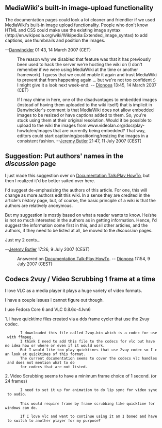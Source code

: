 ==MediaWiki's built-in image-upload functionality ==
The documentation pages could look a lot cleaner and friendlier if we used MediaWiki's built-in  image upload functionality.  People who don't know HTML and CSS could make use the existing image syntax (http://en.wikipedia.org/wiki/Wikipedia:Extended_image_syntax) to add captions, use thumbnails and position the images.  

--[[User:Danwinckler|Danwinckler]] 01:43, 14 March 2007 (CET)

:The reason why we disabled that feature was that it has previously been used to hack the server we're hosting the wiki on (I don't remember if we were using MediaWiki at the time or another framework). I guess that we could enable it again and trust MediaWiki to prevent that from happening again ... but we're not too confident :) I might give it a look next week-end. -- [[User:Dionoea|Dionoea]] 13:45, 14 March 2007 (CET)

:If I may chime in here, one of the disadvantages to embedded images (instead of having them uploaded to the wiki itself) that is implicit in Danwinckler's comment is that MediaWiki does not allow embedded images to be resized or have captions added to them.  So, you're stuck using them at their original resolution.  Would it be possible to upload to the wiki the images from www.videolan.org/doc/play-howto/en/images that are currently being embedded?  That way, editors could start captioning/positioning/resizing the images in a consistent fashion. --[[User:Jeremy Butler|Jeremy Butler]] 21:47, 11 July 2007 (CEST)

== Suggestion: Put authors' names in the ''discussion'' page ==

I just made this suggestion over on [[Documentation Talk:Play HowTo]], but then I realized it'd be better suited over here.

I'd suggest de-emphasizing the authors of this article.  For one, this will change as more authors edit this wiki.  In a sense they are credited in the article's ''history'' page, but, of course, the basic principle of a wiki is that the authors are relatively anonymous.

But my suggestion is mostly based on what a reader wants to know.  He/she is not so much interested in the authors as in getting information.  Hence, I'd suggest the information come first in this, and all other articles, and the authors, if they need to be listed at all, be moved to the ''discussion'' pages.

Just my 2 cents...

--[[User:Jeremy Butler|Jeremy Butler]] 17:26, 9 July 2007 (CEST)

: Answered on [[Documentation Talk:Play HowTo]]. -- [[User:Dionoea|Dionoea]] 17:54, 9 July 2007 (CEST)

== Codecs 2vuy / Video Scrubbing 1 frame at a time ==

I love VLC as a media player it plays a huge variety of video formats.

I have a couple issues I cannot figure out though.

I use Fedora Core 6 and VLC 0.8.6c-4.lvn6

1.      I have quicktime files created via a dds frame cycler that use the 2vuy codec.
        I downloaded this file called 2vuy.bin which is a codec for use with ffmpeg.
        I think I need to add this file to the codecs for vlc but have no idea how or where or even if it would work. 
        But I would like too play quicktimes that use 2vuy codec so I can look at quicktimes of this format. 
        The current documentation seems to cover the codecs vlc handles and does not mention what to do 
        for codecs that are not listed.


2.      Video Scrubbing  seems to have a minimum frame choice of 1 second. (or 24 frames) 
        I need to set it up for animation to do lip sync for video sync to audio.
 
        This would require frame by frame scrubbing like quicktime for windows can do.

        If I love vlc and want to continue using it am I boned and have to switch to another player for my purpose?